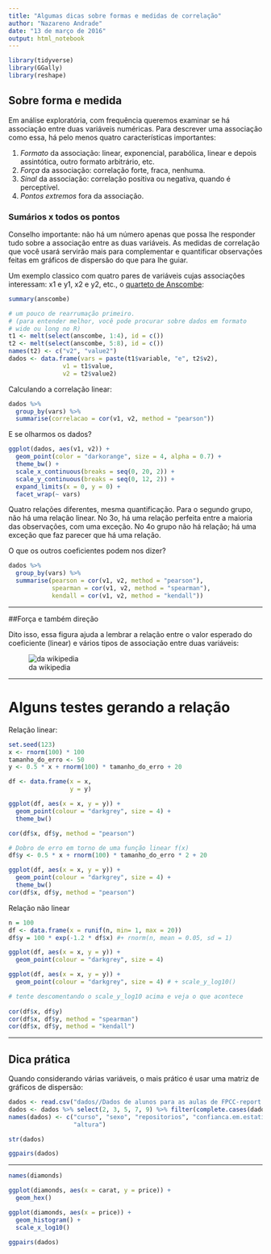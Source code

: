 ```yaml
---
title: "Algumas dicas sobre formas e medidas de correlação"
author: "Nazareno Andrade"
date: "13 de março de 2016"
output: html_notebook
---
```


```r
library(tidyverse)
library(GGally)
library(reshape)
```

## Sobre forma e medida

Em análise exploratória, com frequência queremos examinar se há associação entre duas variáveis numéricas. Para descrever uma associação como essa, há pelo menos quatro características importantes: 

  1. *Formato* da associação: linear, exponencial, parabólica, linear e depois assintótica, outro formato arbitrário, etc.
  2. *Força* da associação: correlação forte, fraca, nenhuma. 
  3. *Sinal* da associação: correlação positiva ou negativa, quando é perceptível. 
  4. *Pontos extremos* fora da associação.

### Sumários x todos os pontos

Conselho importante: não há um número apenas que possa lhe responder tudo sobre a associação entre as duas variáveis. As medidas de correlação que você usará servirão mais para complementar e quantificar observações feitas em gráficos de dispersão do que para lhe guiar. 

Um exemplo classico com quatro pares de variáveis cujas associações interessam: x1 e y1, x2 e y2, etc., o [quarteto de Anscombe](https://en.wikipedia.org/wiki/Anscombe%27s_quartet):

```r
summary(anscombe)

# um pouco de rearrumação primeiro. 
# (para entender melhor, você pode procurar sobre dados em formato
# wide ou long no R)
t1 <- melt(select(anscombe, 1:4), id = c())
t2 <- melt(select(anscombe, 5:8), id = c())
names(t2) <- c("v2", "value2")
dados <- data.frame(vars = paste(t1$variable, "e", t2$v2), 
               v1 = t1$value, 
               v2 = t2$value2)
```

Calculando a correlação linear: 

```r
dados %>% 
  group_by(vars) %>% 
  summarise(correlacao = cor(v1, v2, method = "pearson"))
```

E se olharmos os dados?

```r
ggplot(dados, aes(v1, v2)) + 
  geom_point(color = "darkorange", size = 4, alpha = 0.7) + 
  theme_bw() + 
  scale_x_continuous(breaks = seq(0, 20, 2)) + 
  scale_y_continuous(breaks = seq(0, 12, 2)) + 
  expand_limits(x = 0, y = 0) + 
  facet_wrap(~ vars)
```

Quatro relações diferentes, mesma quantificação. Para o segundo grupo, não há uma relação linear. No 3o, há uma relação perfeita entre a maioria das observações, com uma exceção. No 4o grupo não há relação; há uma exceção que faz parecer que há uma relação.

O que os outros coeficientes podem nos dizer? 

```r
dados %>% 
  group_by(vars) %>% 
  summarise(pearson = cor(v1, v2, method = "pearson"), 
            spearman = cor(v1, v2, method = "spearman"),
            kendall = cor(v1, v2, method = "kendall"))
```

-------------

##Força e também direção

Dito isso, essa figura ajuda a lembrar a relação entre o valor esperado do coeficiente (linear) e vários tipos de associação entre duas variáveis:

![da wikipedia](https://upload.wikimedia.org/wikipedia/commons/d/d4/Correlation_examples2.svg)


-------------

# Alguns testes gerando a relação

Relação linear:

```r
set.seed(123)
x <- rnorm(100) * 100
tamanho_do_erro <- 50
y <- 0.5 * x + rnorm(100) * tamanho_do_erro + 20

df <- data.frame(x = x, 
                 y = y)

ggplot(df, aes(x = x, y = y)) + 
  geom_point(colour = "darkgrey", size = 4) + 
  theme_bw()

cor(df$x, df$y, method = "pearson")

# Dobro de erro em torno de uma função linear f(x)
df$y <- 0.5 * x + rnorm(100) * tamanho_do_erro * 2 + 20

ggplot(df, aes(x = x, y = y)) + 
  geom_point(colour = "darkgrey", size = 4) + 
  theme_bw()
cor(df$x, df$y, method = "pearson")
```

Relação não linear

```r
n = 100
df <- data.frame(x = runif(n, min= 1, max = 20))
df$y = 100 * exp(-1.2 * df$x) #+ rnorm(n, mean = 0.05, sd = 1)

ggplot(df, aes(x = x, y = y)) + 
  geom_point(colour = "darkgrey", size = 4) 

ggplot(df, aes(x = x, y = y)) + 
  geom_point(colour = "darkgrey", size = 4) # + scale_y_log10()  

# tente descomentando o scale_y_log10 acima e veja o que acontece
  
cor(df$x, df$y)
cor(df$x, df$y, method = "spearman")
cor(df$x, df$y, method = "kendall")
```


------

## Dica prática

Quando considerando várias variáveis, o mais prático é usar uma matriz de gráficos de dispersão: 

```r
dados <- read.csv("dados//Dados de alunos para as aulas de FPCC-report.csv")
dados <- dados %>% select(2, 3, 5, 7, 9) %>% filter(complete.cases(dados))
names(dados) <- c("curso", "sexo", "repositorios", "confianca.em.estatistica", 
                  "altura")

str(dados)

ggpairs(dados)
```

------

```r
names(diamonds)

ggplot(diamonds, aes(x = carat, y = price)) + 
  geom_hex()

ggplot(diamonds, aes(x = price)) + 
  geom_histogram() + 
  scale_x_log10()

ggpairs(dados)
```

